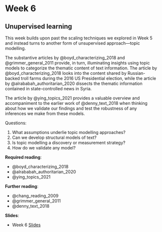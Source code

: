 # Week 6

## Unupervised learning

This week builds upon past the scaling techniques we explored in Week 5 and instead turns to another form of unsupervised approach---topic modelling.

The substantive articles by @boyd_characterizing_2018 and @grimmer_general_2011 provide, in turn, illuminating insights using topic models to categorize the thematic content of text information. The article by @boyd_characterizing_2018 looks into the content shared by Russian-backed troll farms during the 2016 US Presidential election, while the article by @alrababah_authoritarian_2020 dissects the thematic information contained in state-controlled news in Syria. 

The article by @ying_topics_2021 provides a valuable overview and accompaniment to the earlier work of @denny_text_2018 when thinking about how we validate our findings and test the robustness of any inferences we make from these models.

Questions:

1. What assumptions underlie topic modelling approaches?
2. Can we develop structural models of text?
3. Is topic modelling a discovery or measurement strategy?
4. How do we validate any model?

**Required reading**:

- @boyd_characterizing_2018
- @alrababah_authoritarian_2020
- @ying_topics_2021

**Further reading**:

- @chang_reading_2009
- @grimmer_general_2011
- @denny_text_2018

**Slides**:

- Week 6 [Slides](https://docs.google.com/presentation/d/1SeL25sA0a7OoJhPOy5lvYuvqOZAUJBkh17VRTG5_VAw/edit?usp=sharing)